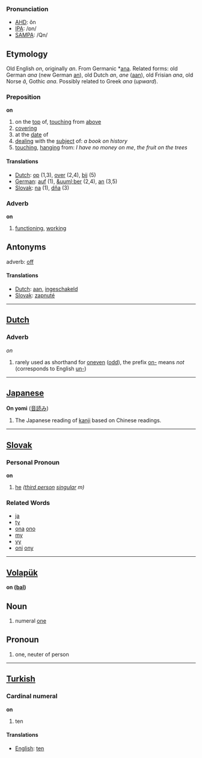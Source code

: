 ===Pronunciation===
*[[w:AHD|AHD]]: ŏn
*[[w:IPA|IPA]]: /ɒn/
*[[w:SAMPA|SAMPA]]: /Qn/

==Etymology==

Old English ''on'', originally ''an''. From Germanic *[[ana]]. Related forms: old German ''ana'' (new German [[an]]), old Dutch ''an'', ''ane'' ([[aan]]), old Frisian ''ana'', old Norse ''&acirc;'', Gothic ''ana''. Possibly related to Greek ''ana'' (''upward'').

===Preposition===
'''on'''

# on the [[top]] of, [[touch]]ing from [[above]]
# [[covering]]
# at the [[date]] of
# [[deal]]ing with the [[subject]] of: ''a book on history''
# [[touch]]ing, [[hang]]ing from: ''I have no money on me'', ''the fruit on the trees''

====Translations====
*[[Dutch]]: [[op]] (1,3), [[over]] (2,4), [[bij]] (5)
*[[German]]: [[auf]] (1), [[&uuml;ber]] (2,4), [[an]] (3,5)
*[[Slovak]]: [[na]] (1), [[dňa]] (3)

===Adverb===
'''on'''

# [[function]]ing, [[work]]ing

==Antonyms==

adverb: [[off]]

====Translations====
*[[Dutch]]: [[aan]], [[ingeschakeld]]
*[[Slovak]]: [[zapnuté]]

----

==[[Dutch]]==
===Adverb===
''on''

# rarely used as shorthand for [[oneven]] ([[odd]]), the prefix [[on-]] means ''not'' (corresponds to English [[un-]])

----

==[[Japanese]]==
'''On yomi''' ([[音読み]])
#The Japanese reading of [[kanji]] based on Chinese readings.

----

==[[Slovak]]==
===Personal Pronoun===
'''on'''
# [[he]] ''([[third person]] [[singular]] m)''
===Related Words===
* [[ja]]
* [[ty]]
* [[ona]] [[ono]]
* [[my]]
* [[vy]]
* [[oni]] [[ony]]
----

==[[Volapük]]==
'''on ([[bal]])'''  
== Noun == 
# numeral [[one]]

== Pronoun ==
# one, neuter of person

----

==[[Turkish]]==

=== Cardinal numeral ===

'''on'''

# ten

====Translations====

*[[English]]: [[ten]]